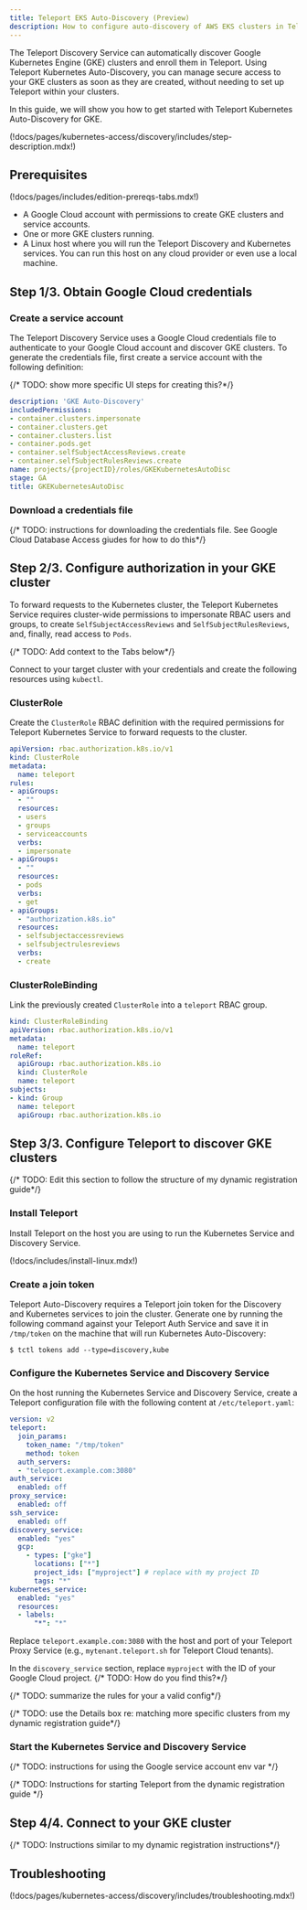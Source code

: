 ```yaml
---
title: Teleport EKS Auto-Discovery (Preview)
description: How to configure auto-discovery of AWS EKS clusters in Teleport.
---
```


The Teleport Discovery Service can automatically discover Google Kubernetes
Engine (GKE) clusters and enroll them in Teleport. Using Teleport Kubernetes
Auto-Discovery, you can manage secure access to your GKE clusters as soon as
they are created, without needing to set up Teleport within your clusters.

In this guide, we will show you how to get started with Teleport Kubernetes
Auto-Discovery for GKE.

(!docs/pages/kubernetes-access/discovery/includes/step-description.mdx!)

## Prerequisites

(!docs/pages/includes/edition-prereqs-tabs.mdx!)

- A Google Cloud account with permissions to create GKE clusters and service
  accounts.
- One or more GKE clusters running. 
- A Linux host where you will run the Teleport Discovery and Kubernetes
  services. You can run this host on any cloud provider or even use a local
  machine.

## Step 1/3. Obtain Google Cloud credentials

### Create a service account

The Teleport Discovery Service uses a Google Cloud credentials file to
authenticate to your Google Cloud account and discover GKE clusters. To generate
the credentials file, first create a service account with the following
definition:

{/* TODO: show more specific UI steps for creating this?*/}

```yaml
description: 'GKE Auto-Discovery'
includedPermissions:
- container.clusters.impersonate
- container.clusters.get
- container.clusters.list
- container.pods.get
- container.selfSubjectAccessReviews.create
- container.selfSubjectRulesReviews.create
name: projects/{projectID}/roles/GKEKubernetesAutoDisc
stage: GA
title: GKEKubernetesAutoDisc
```

### Download a credentials file

{/* TODO: instructions for downloading the credentials file. See Google Cloud
Database Access giudes for how to do this*/}


## Step 2/3. Configure authorization in your GKE cluster

To forward requests to the Kubernetes cluster, the Teleport Kubernetes Service 
requires cluster-wide permissions to impersonate RBAC users and groups, to
create `SelfSubjectAccessReviews` and `SelfSubjectRulesReviews`, and, finally,
read access to `Pods`.

{/* TODO: Add context to the Tabs below*/}

Connect to your target cluster with your credentials and create the following 
resources using `kubectl`.

### ClusterRole

Create the `ClusterRole` RBAC definition with the required permissions for Teleport 
Kubernetes Service to forward requests to the cluster.

```yaml
apiVersion: rbac.authorization.k8s.io/v1
kind: ClusterRole
metadata:
  name: teleport
rules:
- apiGroups:
  - ""
  resources:
  - users
  - groups
  - serviceaccounts
  verbs:
  - impersonate
- apiGroups:
  - ""
  resources:
  - pods
  verbs:
  - get
- apiGroups:
  - "authorization.k8s.io"
  resources:
  - selfsubjectaccessreviews
  - selfsubjectrulesreviews
  verbs:
  - create
```

### ClusterRoleBinding

Link the previously created `ClusterRole` into a `teleport` RBAC group.

```yaml
kind: ClusterRoleBinding
apiVersion: rbac.authorization.k8s.io/v1
metadata:
  name: teleport
roleRef:
  apiGroup: rbac.authorization.k8s.io
  kind: ClusterRole
  name: teleport
subjects:
- kind: Group
  name: teleport
  apiGroup: rbac.authorization.k8s.io
```

## Step 3/3. Configure Teleport to discover GKE clusters

{/* TODO: Edit this section to follow the structure of my dynamic registration
guide*/}

### Install Teleport

Install Teleport on the host you are using to run the Kubernetes Service and
Discovery Service.

(!docs/includes/install-linux.mdx!)

### Create a join token 

Teleport Auto-Discovery requires a Teleport join token for the Discovery and
Kubernetes services to join the cluster. Generate one by running the following
command against your Teleport Auth Service and save it in `/tmp/token` on the
machine that will run Kubernetes Auto-Discovery:

```code
$ tctl tokens add --type=discovery,kube
```

### Configure the Kubernetes Service and Discovery Service

On the host running the Kubernetes Service and Discovery Service, create a
Teleport configuration file with the following content at `/etc/teleport.yaml`:

```yaml
version: v2
teleport:
  join_params:
    token_name: "/tmp/token"
    method: token
  auth_servers:
  - "teleport.example.com:3080"
auth_service:
  enabled: off
proxy_service:
  enabled: off
ssh_service:
  enabled: off
discovery_service:
  enabled: "yes"
  gcp:
    - types: ["gke"]
      locations: ["*"]
      project_ids: ["myproject"] # replace with my project ID
      tags: "*"
kubernetes_service:
  enabled: "yes"
  resources:
  - labels:
      "*": "*"
```

Replace `teleport.example.com:3080` with the host and port of your Teleport
Proxy Service (e.g., `mytenant.teleport.sh` for Teleport Cloud tenants).

In the `discovery_service` section, replace `myproject` with the ID of your
Google Cloud project. {/* TODO: How do you find this?*/}

{/* TODO: summarize the rules for your a valid config*/}

{/* TODO: use the Details box re: matching more specific clusters from my
dynamic registration guide*/}

### Start the Kubernetes Service and Discovery Service 

{/* TODO: instructions for using the Google service account env var */}

{/* TODO: Instructions for starting Teleport from the dynamic registration guide
*/}

## Step 4/4. Connect to your GKE cluster

{/* TODO: Instructions similar to my dynamic registration instructions*/}

## Troubleshooting

(!docs/pages/kubernetes-access/discovery/includes/troubleshooting.mdx!)
